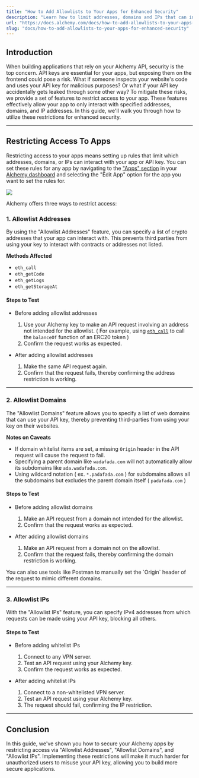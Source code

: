 ```yaml
---
title: "How to Add Allowlists to Your Apps for Enhanced Security"
description: "Learn how to limit addresses, domains and IPs that can interact with your app for added security"
url: "https://docs.alchemy.com/docs/how-to-add-allowlists-to-your-apps-for-enhanced-security"
slug: "docs/how-to-add-allowlists-to-your-apps-for-enhanced-security"
---
```



## Introduction

When building applications that rely on your Alchemy API, security is the top concern. API keys are essential for your apps, but exposing them on the frontend could pose a risk. What if someone inspects your website's code and uses your API key for malicious purposes? Or what if your API key accidentally gets leaked through some other way? To mitigate these risks, we provide a set of features to restrict access to your app. These features effectively allow your app to only interact with specified addresses, domains, and IP addresses. In this guide, we'll walk you through how to utilize these restrictions for enhanced security.

***

## Restricting Access To Apps

Restricting access to your apps means setting up rules that limit which addresses, domains, or IPs can interact with your app or API key. You can set these rules for any app by navigating to the ["Apps" section](https://dashboard.alchemy.com/apps) in your [Alchemy dashboard](https://dashboard.alchemy.com/) and selecting the "Edit App" option for the app you want to set the rules for.

![](1a5086b-image.png)

Alchemy offers three ways to restrict access:

### 1. Allowlist Addresses

By using the "Allowlist Addresses" feature, you can specify a list of crypto addresses that your app can interact with. This prevents third parties from using your key to interact with contracts or addresses not listed.

**Methods Affected**

* `eth_call`
* `eth_getCode`
* `eth_getLogs`
* `eth_getStorageAt`

#### Steps to Test

* Before adding allowlist addresses

  1. Use your Alchemy key to make an API request involving an address not intended for the allowlist. ( For example, using [`eth_call`](/reference/eth-call) to call the `balanceOf` function of an ERC20 token )
  2. Confirm the request works as expected.

* After adding allowlist addresses

  1. Make the same API request again.
  2. Confirm that the request fails, thereby confirming the address restriction is working.

***

### 2. Allowlist Domains

The "Allowlist Domains" feature allows you to specify a list of web domains that can use your API key, thereby preventing third-parties from using your key on their websites.

**Notes on Caveats**

* If domain whitelist items are set, a missing `Origin` header in the API request will cause the request to fail.
* Specifying a parent domain like `wadafada.com` will not automatically allow its subdomains like `ada.wadafada.com`.
* Using wildcard notation ( ex. `*.padafada.com` ) for subdomains allows all the subdomains but excludes the parent domain itself ( `padafada.com` )

#### Steps to Test

* Before adding allowlist domains

  1. Make an API request from a domain not intended for the allowlist.
  2. Confirm that the request works as expected.

* After adding allowlist domains

  1. Make an API request from a domain not on the allowlist.
  2. Confirm that the request fails, thereby confirming the domain restriction is working.

<Info>
  You can also use tools like Postman to manually set the `Origin` header of the request to mimic different domains.
</Info>

***

### 3. Allowlist IPs

With the "Allowlist IPs" feature, you can specify IPv4 addresses from which requests can be made using your API key, blocking all others.

#### Steps to Test

* Before adding whitelist IPs

  1. Connect to any VPN server.
  2. Test an API request using your Alchemy key.
  3. Confirm the request works as expected.

* After adding whitelist IPs

  1. Connect to a non-whitelisted VPN server.
  2. Test an API request using your Alchemy key.
  3. The request should fail, confirming the IP restriction.

***

## Conclusion

In this guide, we've shown you how to secure your Alchemy apps by restricting access via "Allowlist Addresses", "Allowlist Domains", and "Allowlist IPs". Implementing these restrictions will make it much harder for unauthorized users to misuse your API key, allowing you to build more secure applications.
